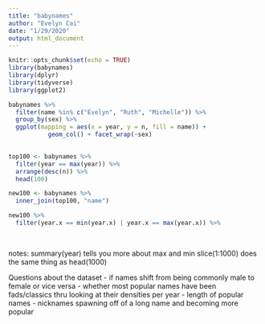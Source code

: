 ```yaml
---
title: "babynames"
author: "Evelyn Cai"
date: "1/29/2020"
output: html_document
---
```


```r
knitr::opts_chunk$set(echo = TRUE)
library(babynames)
library(dplyr)
library(tidyverse)
library(ggplot2)
```



```r
babynames %>%
  filter(name %in% c("Evelyn", "Ruth", "Michelle")) %>%
  group_by(sex) %>%
  ggplot(mapping = aes(x = year, y = n, fill = name)) +
           geom_col() + facet_wrap(~sex)
  
```

```r
top100 <- babynames %>%
  filter(year == max(year)) %>%
  arrange(desc(n)) %>%
  head(100)
```

``` r
new100 <- babynames %>%
  inner_join(top100, "name")
```

``` r
new100 %>%
  filter(year.x == min(year.x) | year.x == max(year.x)) %>%
  
  
```

notes: 
summary(year) tells you more about max and min
slice(1:1000) does the same thing as head(1000)

Questions about the dataset
- if names shift from being commonly male to female or vice versa
- whether most popular names have been fads/classics thru looking at their densities per year
- length of popular names
- nicknames spawning off of a long name and becoming more popular